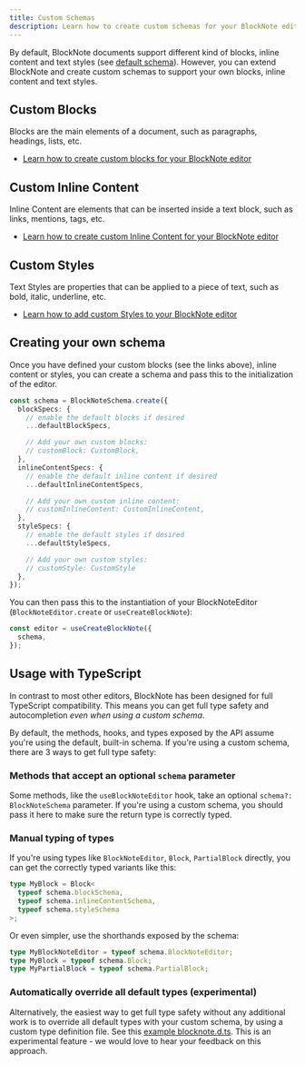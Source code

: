 ```yaml
---
title: Custom Schemas
description: Learn how to create custom schemas for your BlockNote editor
---
```


By default, BlockNote documents support different kind of blocks, inline content and text styles (see [default schema](/docs/editor-basics/default-schema)).
However, you can extend BlockNote and create custom schemas to support your own blocks, inline content and text styles.

## Custom Blocks

Blocks are the main elements of a document, such as paragraphs, headings, lists, etc.

- [Learn how to create custom blocks for your BlockNote editor](/docs/custom-schemas/custom-blocks)

## Custom Inline Content

Inline Content are elements that can be inserted inside a text block, such as links, mentions, tags, etc.

- [Learn how to create custom Inline Content for your BlockNote editor](/docs/custom-schemas/custom-inline-content)

## Custom Styles

Text Styles are properties that can be applied to a piece of text, such as bold, italic, underline, etc.

- [Learn how to add custom Styles to your BlockNote editor](/docs/custom-schemas/custom-styles)

## Creating your own schema

Once you have defined your custom blocks (see the links above), inline content or styles, you can create a schema and pass this to the initialization of the editor.

```typescript
const schema = BlockNoteSchema.create({
  blockSpecs: {
    // enable the default blocks if desired
    ...defaultBlockSpecs,

    // Add your own custom blocks:
    // customBlock: CustomBlock,
  },
  inlineContentSpecs: {
    // enable the default inline content if desired
    ...defaultInlineContentSpecs,

    // Add your own custom inline content:
    // customInlineContent: CustomInlineContent,
  },
  styleSpecs: {
    // enable the default styles if desired
    ...defaultStyleSpecs,

    // Add your own custom styles:
    // customStyle: CustomStyle
  },
});
```

You can then pass this to the instantiation of your BlockNoteEditor (`BlockNoteEditor.create` or `useCreateBlockNote`):

```typescript
const editor = useCreateBlockNote({
  schema,
});
```

## Usage with TypeScript

In contrast to most other editors, BlockNote has been designed for full TypeScript compatibility. This means you can get full type safety and autocompletion _even when using a custom schema_.

By default, the methods, hooks, and types exposed by the API assume you're using the default, built-in schema. If you're using a custom schema, there are 3 ways to get full type safety:

### Methods that accept an optional `schema` parameter

Some methods, like the `useBlockNoteEditor` hook, take an optional `schema?: BlockNoteSchema` parameter. If you're using a custom schema, you should pass it here to make sure the return type is correctly typed.

### Manual typing of types

If you're using types like `BlockNoteEditor`, `Block`, `PartialBlock` directly, you can get the correctly typed variants like this:

```typescript
type MyBlock = Block<
  typeof schema.blockSchema,
  typeof schema.inlineContentSchema,
  typeof schema.styleSchema
>;
```

Or even simpler, use the shorthands exposed by the schema:

```typescript
type MyBlockNoteEditor = typeof schema.BlockNoteEditor;
type MyBlock = typeof schema.Block;
type MyPartialBlock = typeof schema.PartialBlock;
```

### Automatically override all default types (experimental)

Alternatively, the easiest way to get full type safety without any additional work is to override all default types with your custom schema, by using a custom type definition file. See this [example blocknote.d.ts](https://github.com/TypeCellOS/BlockNote/blob/main/examples/06-custom-schema/react-custom-styles/blocknote.d.ts.example). This is an experimental feature - we would love to hear your feedback on this approach.

<CardTable path="custom-schemas" />
